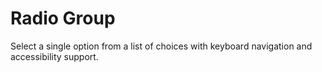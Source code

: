 
# Radio Group
Select a single option from a list of choices with keyboard navigation and accessibility support.

<Showcase name="hero" />

<Showcase name="controlled" />
<Showcase name="form" />
<Showcase name="horizontal" />
<Showcase name="disabled" />
<Showcase name="error" />
